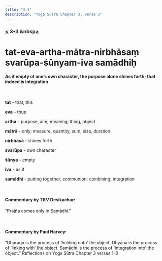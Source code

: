 ```yaml
---
title: "3-3"
description: "Yoga Sutra Chapter 3, Verse 3"
---
```


### [<](/Chapter-3/3-2/) 3-3 &nbsp[>](/Chapter-3/3-4/)

# tat-eva-artha-mātra-nirbhāsaṃ svarūpa-śūnyam-iva samādhiḥ

#### As if empty of one’s own character, the purpose alone shines forth; that indeed is integration

<br />

**tat** - that, this

**eva** - thus

**artha** - purpose, aim; meaning; thing, object

**mātrā** - only; measure, quantity, sum, size, duration

**nirbhāsā** - shines forth

**svarūpa** - own character

**śūnya** - empty

**iva** - as if

**samādhi** - putting together; communion; combining; integration

<br />

#### Commentary by TKV Desikachar:

“Prajña comes only in Samādhi.”

<br />

#### Commentary by Paul Harvey:

“Dhāraṇā is the process of ‘holding onto’ the object.
Dhyānā is the process of ‘linking with’ the object.
Samādhi is the process of ‘integration into’ the object.”
Reflections on Yoga Sūtra Chapter 3 verses 1-3
